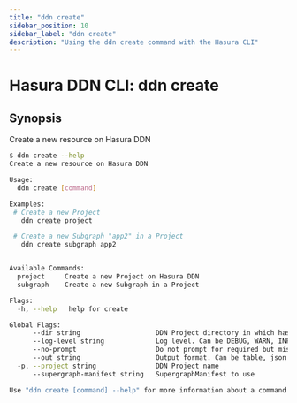 ```yaml
---
title: "ddn create"
sidebar_position: 10
sidebar_label: "ddn create"
description: "Using the ddn create command with the Hasura CLI"
---
```


# Hasura DDN CLI: ddn create

## Synopsis
Create a new resource on Hasura DDN

```bash
$ ddn create --help
Create a new resource on Hasura DDN

Usage:
  ddn create [command]

Examples:
 # Create a new Project
   ddn create project

 # Create a new Subgraph "app2" in a Project
   ddn create subgraph app2


Available Commands:
  project     Create a new Project on Hasura DDN
  subgraph    Create a new Subgraph in a Project

Flags:
  -h, --help   help for create

Global Flags:
      --dir string                   DDN Project directory in which hasura.yaml is present (default ".")
      --log-level string             Log level. Can be DEBUG, WARN, INFO, ERROR, or FATAL. (default "INFO")
      --no-prompt                    Do not prompt for required but missing flags
      --out string                   Output format. Can be table, json or yaml. (default "table")
  -p, --project string               DDN Project name
      --supergraph-manifest string   SupergraphManifest to use

Use "ddn create [command] --help" for more information about a command.
```

